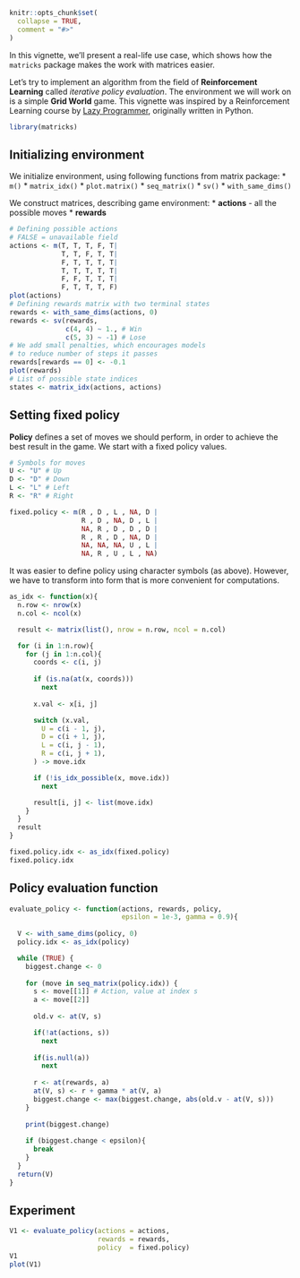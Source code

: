 ```r
knitr::opts_chunk$set(
  collapse = TRUE,
  comment = "#>"
)
```

In this vignette, we'll present a real-life use case, which shows how the `matricks` package makes the work with matrices easier. 

Let's try to implement an algorithm from the field of **Reinforcement Learning** called *iterative policy evaluation*. The environment we will work on is a simple **Grid World** game. This vignette was inspired by a Reinforcement Learning course by [Lazy Programmer](https://github.com/lazyprogrammer), originally written in Python.

```r
library(matricks)
```

## Initializing environment

We initialize environment, using following functions from matrix package:
 * `m()`
 * `matrix_idx()`
 * `plot.matrix()`
 * `seq_matrix()`
 * `sv()`
 * `with_same_dims()`

We construct matrices, describing game environment:
* **actions** - all the possible moves
* **rewards**

```r
# Defining possible actions
# FALSE = unavailable field
actions <- m(T, T, T, F, T|
             T, T, F, T, T|
             F, T, T, T, T|
             T, T, T, T, T|
             F, F, T, T, T|
             F, T, T, T, F)
plot(actions)
# Defining rewards matrix with two terminal states
rewards <- with_same_dims(actions, 0)
rewards <- sv(rewards,
              c(4, 4) ~ 1., # Win
              c(5, 3) ~ -1) # Lose
# We add small penalties, which encourages models
# to reduce number of steps it passes 
rewards[rewards == 0] <- -0.1
plot(rewards)
# List of possible state indices
states <- matrix_idx(actions, actions)
```
## Setting fixed policy

**Policy** defines a set of moves we should perform, in order to achieve the best result in the game.
We start with a fixed policy values.

```r
# Symbols for moves
U <- "U" # Up
D <- "D" # Down
L <- "L" # Left
R <- "R" # Right

fixed.policy <- m(R , D , L , NA, D |
                  R , D , NA, D , L |
                  NA, R , D , D , D |
                  R , R , D , NA, D |
                  NA, NA, NA, U , L |
                  NA, R , U , L , NA)
```
It was easier to define policy using character symbols (as above). 
However, we have to transform into form that is more convenient for computations. 
```r
as_idx <- function(x){
  n.row <- nrow(x)
  n.col <- ncol(x)

  result <- matrix(list(), nrow = n.row, ncol = n.col)

  for (i in 1:n.row){
    for (j in 1:n.col){
      coords <- c(i, j)
      
      if (is.na(at(x, coords)))
        next
      
      x.val <- x[i, j]

      switch (x.val,
        U = c(i - 1, j),
        D = c(i + 1, j),
        L = c(i, j - 1),
        R = c(i, j + 1),
      ) -> move.idx

      if (!is_idx_possible(x, move.idx))
        next

      result[i, j] <- list(move.idx)
    }
  }
  result
}

fixed.policy.idx <- as_idx(fixed.policy)
fixed.policy.idx
```

## Policy evaluation function
```r
evaluate_policy <- function(actions, rewards, policy, 
                            epsilon = 1e-3, gamma = 0.9){
  
  V <- with_same_dims(policy, 0)
  policy.idx <- as_idx(policy)

  while (TRUE) {
    biggest.change <- 0
  
    for (move in seq_matrix(policy.idx)) {
      s <- move[[1]] # Action, value at index s
      a <- move[[2]]
   
      old.v <- at(V, s)

      if(!at(actions, s))
        next
      
      if(is.null(a))
        next
        
      r <- at(rewards, a)
      at(V, s) <- r + gamma * at(V, a)
      biggest.change <- max(biggest.change, abs(old.v - at(V, s)))
    }
    
    print(biggest.change)
    
    if (biggest.change < epsilon){
      break
    }
  }
  return(V)
}  
```

## Experiment
```r
V1 <- evaluate_policy(actions = actions, 
                      rewards = rewards,
                      policy  = fixed.policy)
V1
plot(V1)
```

  

